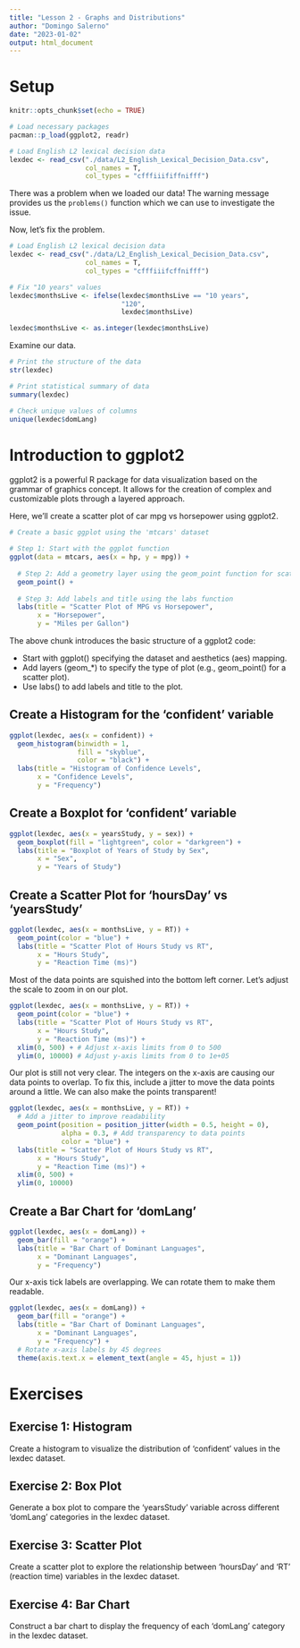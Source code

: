 ---
title: "Lesson 2 - Graphs and Distributions"
author: "Domingo Salerno"
date: "2023-01-02"
output: html_document
---

# Setup

```{r setup, include=FALSE}
knitr::opts_chunk$set(echo = TRUE)
```

```{r packages}
# Load necessary packages
pacman::p_load(ggplot2, readr)
```

```{r data}
# Load English L2 lexical decision data
lexdec <- read_csv("./data/L2_English_Lexical_Decision_Data.csv",
                   col_names = T,
                   col_types = "cfffiiififfnifff")
```

There was a problem when we loaded our data! The warning message provides us the `problems()` function which we can use to investigate the issue.

Now, let's fix the problem.

```{r fix data}
# Load English L2 lexical decision data
lexdec <- read_csv("./data/L2_English_Lexical_Decision_Data.csv",
                   col_names = T,
                   col_types = "cfffiiifcffnifff")

# Fix "10 years" values
lexdec$monthsLive <- ifelse(lexdec$monthsLive == "10 years",
                            "120",
                            lexdec$monthsLive)

lexdec$monthsLive <- as.integer(lexdec$monthsLive)
```

Examine our data.

```{r}
# Print the structure of the data
str(lexdec)

# Print statistical summary of data
summary(lexdec)

# Check unique values of columns
unique(lexdec$domLang)
```

# Introduction to ggplot2

ggplot2 is a powerful R package for data visualization based on the grammar of graphics concept. It allows for the creation of complex and customizable plots through a layered approach.

Here, we'll create a scatter plot of car mpg vs horsepower using ggplot2.

```{r}
# Create a basic ggplot using the 'mtcars' dataset

# Step 1: Start with the ggplot function
ggplot(data = mtcars, aes(x = hp, y = mpg)) +
  
  # Step 2: Add a geometry layer using the geom_point function for scatter plot
  geom_point() +
  
  # Step 3: Add labels and title using the labs function
  labs(title = "Scatter Plot of MPG vs Horsepower",
       x = "Horsepower",
       y = "Miles per Gallon")
```

The above chunk introduces the basic structure of a ggplot2 code:

- Start with ggplot() specifying the dataset and aesthetics (aes) mapping.
- Add layers (geom_*) to specify the type of plot (e.g., geom_point() for a scatter plot).
- Use labs() to add labels and title to the plot.

## Create a Histogram for the 'confident' variable

```{r}
ggplot(lexdec, aes(x = confident)) +
  geom_histogram(binwidth = 1, 
                 fill = "skyblue", 
                 color = "black") +
  labs(title = "Histogram of Confidence Levels", 
       x = "Confidence Levels", 
       y = "Frequency")
```

## Create a Boxplot for 'confident' variable

```{r}
ggplot(lexdec, aes(x = yearsStudy, y = sex)) +
  geom_boxplot(fill = "lightgreen", color = "darkgreen") +
  labs(title = "Boxplot of Years of Study by Sex", 
       x = "Sex", 
       y = "Years of Study")
```

## Create a Scatter Plot for 'hoursDay' vs 'yearsStudy'

```{r}
ggplot(lexdec, aes(x = monthsLive, y = RT)) +
  geom_point(color = "blue") +
  labs(title = "Scatter Plot of Hours Study vs RT", 
       x = "Hours Study", 
       y = "Reaction Time (ms)")
```

Most of the data points are squished into the bottom left corner. Let's adjust the scale to zoom in on our plot.

```{r}
ggplot(lexdec, aes(x = monthsLive, y = RT)) +
  geom_point(color = "blue") +
  labs(title = "Scatter Plot of Hours Study vs RT", 
       x = "Hours Study", 
       y = "Reaction Time (ms)") + 
  xlim(0, 500) + # Adjust x-axis limits from 0 to 500
  ylim(0, 10000) # Adjust y-axis limits from 0 to 1e+05
```

Our plot is still not very clear. The integers on the x-axis are causing our data points to overlap. To fix this, include a jitter to move the data points around a little. We can also make the points transparent!

```{r}
ggplot(lexdec, aes(x = monthsLive, y = RT)) +
  # Add a jitter to improve readability
  geom_point(position = position_jitter(width = 0.5, height = 0),
             alpha = 0.3, # Add transparency to data points
             color = "blue") +
  labs(title = "Scatter Plot of Hours Study vs RT", 
       x = "Hours Study", 
       y = "Reaction Time (ms)") + 
  xlim(0, 500) +
  ylim(0, 10000)
```

## Create a Bar Chart for 'domLang'

```{r}
ggplot(lexdec, aes(x = domLang)) +
  geom_bar(fill = "orange") +
  labs(title = "Bar Chart of Dominant Languages", 
       x = "Dominant Languages", 
       y = "Frequency")
```

Our x-axis tick labels are overlapping. We can rotate them to make them readable.

```{r}
ggplot(lexdec, aes(x = domLang)) +
  geom_bar(fill = "orange") +
  labs(title = "Bar Chart of Dominant Languages", 
       x = "Dominant Languages", 
       y = "Frequency") + 
  # Rotate x-axis labels by 45 degrees
  theme(axis.text.x = element_text(angle = 45, hjust = 1))  
```

# Exercises

## Exercise 1: Histogram
Create a histogram to visualize the distribution of 'confident' values in the lexdec dataset.

## Exercise 2: Box Plot
Generate a box plot to compare the 'yearsStudy' variable across different 'domLang' categories in the lexdec dataset.

## Exercise 3: Scatter Plot
Create a scatter plot to explore the relationship between 'hoursDay' and 'RT' (reaction time) variables in the lexdec dataset.

## Exercise 4: Bar Chart
Construct a bar chart to display the frequency of each 'domLang' category in the lexdec dataset.
